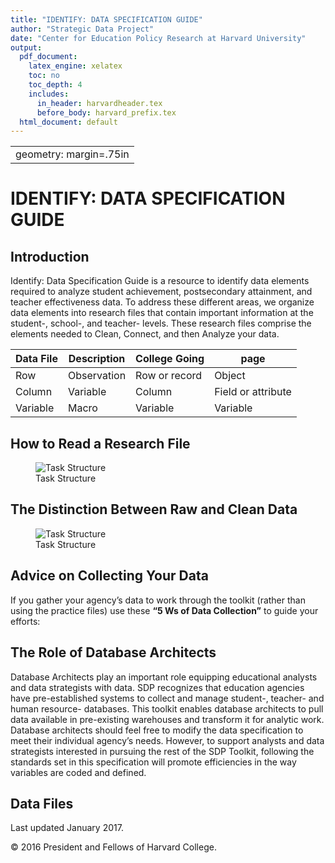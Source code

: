 ```yaml
---
title: "IDENTIFY: DATA SPECIFICATION GUIDE"
author: "Strategic Data Project"
date: "Center for Education Policy Research at Harvard University"
output:
  pdf_document:
    latex_engine: xelatex
    toc: no
    toc_depth: 4
    includes:
      in_header: harvardheader.tex
      before_body: harvard_prefix.tex
  html_document: default
---
```



---
geometry: margin=.75in
---

# IDENTIFY: DATA SPECIFICATION GUIDE

## Introduction

Identify: Data Specification Guide is a resource to identify data elements
required to analyze student achievement, postsecondary attainment, and teacher
effectiveness data. To address these different areas, we organize data elements
into research files that contain important information at the student-, school-,
and teacher- levels. These research files comprise the elements needed to Clean,
Connect, and then Analyze your data.


Data File     | Description     | College Going      | page
------------- | ------------ | -------------  | ------------
Row           | Observation  | Row or record  | Object
Column        | Variable     | Column         | Field or attribute
Variable      | Macro        | Variable       | Variable


## How to Read a Research File

![Task Structure](includes/img/research.jpg)

## The Distinction Between Raw and Clean Data

![Task Structure](includes/img/rawvclean.jpg)

\clearpage

## Advice on Collecting Your Data

If you gather your agency's data to work through the toolkit (rather than using 
the practice files) use these **"5 Ws of Data Collection"** to guide your efforts:


\begin{tabular}{p{.15\linewidth} p{.15\linewidth} p{.15\linewidth} 
p{.15\linewidth}  p{.15\linewidth} }
\textbf{WHY}  & \textbf{WHAT} & \textbf{WHEN} &
\textbf{WHERE} & \textbf{WHO} \\ 

am I collecting data? & data are needed to answer these questions? & 
(over what date range) do I need data for? & are the data stored? & 
owns the systems where the data live and is responsible for delivery of the data? 
\\ 

What research questions am I trying to answer? & & How reliable are historical 
data? &  & \\ 

\end{tabular}


## The Role of Database Architects

Database Architects play an important role equipping educational analysts and
data strategists with data. SDP recognizes that education agencies have
pre-established systems to collect and manage student-, teacher- and human
resource- databases. This toolkit enables database architects to pull data
available in pre-existing warehouses and transform it for analytic work. 
Database architects should feel free to modify the data specification to meet
their individual agency’s needs. However, to support analysts and data
strategists interested in pursuing the rest of the SDP Toolkit, following the
standards set in this specification will promote efficiencies in the way
variables are coded and defined.

## Data Files
\begin{landscape}
\Large Student\_Attributes
\vspace{-8mm}
\small
\singlespace
\begin{longtable}{| p{.1\paperheight} | p{.14\paperheight} | p{.32\paperheight} |
p{.07\paperheight} | p{.17\paperheight} | }
\caption*{Demographic, student, and graduation data for students} \\ \hline
\textbf{Variable Name}  & \textbf{Values or Data Type} & \textbf{Definition} &
\textbf{Importance} & \textbf{Notes} \\ \hline
sid  & numeric & Student identifier unique to each student. This identification 
number is typically assigned to students upon enrollment in your agency. State 
agencies may have different identification numbers than district agencies for 
the same student. & 5 Cannot be Missing & \\ \hline
male & 
\begin{itemize} \setlength\itemsep{-2pt}
\item[] 0 = female
\item[] 1 = male
\end{itemize} & Student gender & 4 Absolutely Necessary. & \\ \hline

race\_ethnicity & 
\begin{itemize} \setlength\itemsep{-2pt}
\item[] 1 = African American
\item[] 2 = Asian American
\item[] 3 = Hispanic
\item[] 4 = American Indian
\item[] 5 = White, not Hispanic
\item[] 6 = Other
\item[] 7 = Multiple
\end{itemize} & 
Student race and ethnicity. For systems where race and ethnicity are treated as a combined variable.
& 4 Absolutely Necessary & 

\footnotesize{Use either the race\_ethnicity combined variable, or separate ethnicity and 
race variables 

If the system allows the indication of multiple categories simultaneously 
(e.g., African American and white) report ``multiple''} \\ \hline

ethnicity & \begin{itemize} \setlength\itemsep{-2pt}
\item[] 0 = not Hispanic
\item[] 1 = Hispanic
\end{itemize} & Student ethnicity. For systems wehre race and ethnicity are treated 
as separate variables and Hispanic or Latino origin is asked as a separate question. 
& 4 Absolutely Necessary. & \footnotesize{Use either race\_ethnicity combined variable or 
separate ethnicity and race variables.} \\ \hline

birth\_date & \begin{itemize} \item[] date format \item[] yyyy-mm-dd 
\end{itemize}& Student birth date. & 2 Good to Have & 
\\ \hline
first\_9th\_school\_year\_reported & spring calendar year & 
The school year the student was a 9th grader for the first time. For this variable 
report what the system recorded for the 9th grade school year. Not all systems 
will record this information. & 1 Not Essential & \\ \hline
hs\_diploma & \begin{itemize} \setlength\itemsep{-2pt}
\item[] 0 = no high school diploma
\item[] 1 = has high school diploma
\end{itemize} & Indicator variable equal to 1 if the student received a high school 
diploma from the system & 4 Absolutely Necessary &  \\ \hline

hs\_diploma\_date & \begin{itemize} \setlength\itemsep{-2pt}
\item[] date format
\item[] (yyy-mm-dd)
\end{itemize} & The date on which the student received a high school diploma. 
If only a month and year, or only a school year, is known report the partial 
information. & 4 Absolutely Necessary & Can also be graduation date. \\ \hline
zip\_code & xxxxx or xxxxx-yyyy & The zip code of the student's home address. & 
1 Not Essential & \\ \hline


\end{longtable}
\end{landscape}
\normalsize

\begin{landscape}
\Large{Student School Year}
\vspace{-8mm}
\small
\singlespace
\begin{longtable}{| p{.1\paperheight} | p{.14\paperheight} | p{.32\paperheight} |
p{.07\paperheight} | p{.17\paperheight} | }
\caption*{Yearly classification and attendance data for students.} \\ \hline
\textbf{Variable Name}  & \textbf{Values or Data Type} & \textbf{Definition} &
\textbf{Importance} & \textbf{Notes} \\ \hline
sid  & numeric & Student identifier unique to each student. This identification 
number is typically assigned to students upon enrollment in your agency. State 
agencies may have different identification numbers than district agencies for 
the same student. & 5 Cannot be Missing & \\ \hline

school\_year & spring calendar year & Academic school year from fall to spring 
denoted here as the spring calendar year. & 5 Cannot be missing & \\ \hline

grade\_level & \begin{itemize} \item[] -9 = ungraded \item[] -1 = any pre-kindergarten
\item[] 0 = kindergarten \item[] 1-12 = grades 1-12 \item[] 13+ = additional grade 
levels \end{itemize} & Student grade level & 4 Absolutely Necessary & Additional grade levels 
may include vocational training, special education past year 12 \\ \hline

frpl & \begin{itemize} \item[] 0 = not participating \item[] 1 = reduced lunch
\item[] 2 = free lunch \item[] null = no status \end{itemize} & 
Status in the free and reduced price lunch program. & 4 Absolutely Necessary & \\ 
\hline

iep & \begin{itemize} \item[] 0 = no IEP \item[] 1 = has IEP \end{itemize} & 
Indicator for students who have an individualized education plan (IEP). & 
4 Absolutely Necessary & \\ \hline

iep\_classification & use local values & Local IEP or special education classification.
Generally these classifications folow the standard special education classification. & 
2 Good to Have & \\ \hline

ell & \begin{itemize} \item[] 0 = not ell \item[] 1 = ell \end{itemize} & 
Indicator for students who are classified as English Language Learners (ELL). 
Some SYstems refer to this category as Limited English Proficienty (LEP) or 
English as a Second Language (ESL). & 4 Absolutely Necessary & \\ \hline

ell\_classification & use local values & Local classification of level of English 
language learner status. & 2 Good to Have & \\ \hline

gifted & \begin{itemize} \item[] 0 = not enrolled in a gifted education program 
\item[] 1 = enrolled in a gifted education program \end{itemize} & Indicator variable for students 
enrolled in gifted and talented education programs & 2 Good to Have & \\ \hline

gifted\_classification & use local values & Local classification, if any, 
for gifted eligible students. & 1 Not Essential & \\ \hline

total\_days\_ enrolled & number of days & Total number of days over the school 
year a student was enrolled. & 2 Good to Have & Can be calculated by school 
days between enrollment\_date and withdrawal\_date in Student\_School\_Enrollment 
for all schools or total\_days\_present + total\_days\_absent \\ \hline

total\_days\_ present & number of days & Total number of days over the school year 
a student was present. Cannot exceed the number of days enrolled. & 2 Good to Have 
& Can sometimes be unreliable. \\ \hline

total\_days\_absent & number of days & Total number of days over the school year 
a student was marked absent. Cannot exceed the number of days enrolled. & 2 Good 
to Have  & Can sometimes be unreliable. \\ \hline

days\_suspended\_ out\_of\_school & number of days & Total number of days over 
the school year a student experienced out of school suspension & 2 Good to Have & 
\\ \hline

days\_suspended\_ in\_school & number of days & Total number of days over 
the school year a student experienced in school suspension & 2 Good to Have & 
\\ \hline

\end{longtable}
\end{landscape}
\normalsize

\begin{landscape}
\Large{Student School Enrollment}
\vspace{-8mm}
\small
\singlespace
\begin{longtable}{| p{.1\paperheight} | p{.14\paperheight} | p{.32\paperheight} |
p{.07\paperheight} | p{.17\paperheight} | }
\caption*{School enrollment/withdrawal data for students.} \\ \hline
\textbf{Variable Name}  & \textbf{Values or Data Type} & \textbf{Definition} &
\textbf{Importance} & \textbf{Notes} \\ \hline

sid  & numeric & Student identifier unique to each student. This identification 
number is typically assigned to students upon enrollment in your agency. State 
agencies may have different identification numbers than district agencies for 
the same student. & 5 Cannot be Missing & \\ \hline

school\_year & spring calendar year & Academic school year from fall to spring 
denoted here as the spring calendar year. & 5 Cannot be missing & \\ \hline

school\_code & use local values & The local numeric or alpha-numeric code for the 
school. & 4 Absolutely Necessary & \\ \hline

enrollment\_date &\begin{itemize} \setlength\itemsep{-2pt}
\item[] date format
\item[] (yyy-mm-dd)
\end{itemize}  & When the student enrolled at the school. 
In some systems an enrollment date is recorded when a student matriculates from 
a different school (e.g. moving from an elementary to a middle school within the 
system or moveing from one middle school to a different middle school). 

In other systems enrollment dates are recorded at the beginning of each school year 
(e.g. 8th graders are assigned an enrollment date at the beginning of the year even 
if they were enrolled at the same school the year before). Th elatter case is 
perferred. It is also what we observe in most agencies. & 4 Absolutely Necessary
& \\ \hline

withdrawal\_date & \begin{itemize} \setlength\itemsep{-2pt}
\item[] date format
\item[] (yyy-mm-dd)
\end{itemize}  & The date the student withdrew from 
the school. 

In some systems the withdrawal date is recorded when the student moves to a 
different school (e.g. moving from elementary to middle school within the system, 
or moving from one middle school to a different middle school). 

In other systems withdrawal dates are recorded at the end of each school year (e.g. 
8th graders are assigned a withdrawal date at the end of the school year even if 
they plan to attend the same school next year). 

The latter case is preferred. & 4 Absolutely Necessary & \\ \hline

enrollment\_code & use local values & The local numeric or alpha-numeric code 
describing enrolment reason into the school, if available. & 1 Not Essential & 
\\ \hline

enrollment\_code \_desc & text & Description of the enrollment\_code. & 1 Not 
Essential & \\ \hline

withdrawal\_code & use local values & The local numeric or alpha-numeric code that 
describes the withdrawal reason from the school. & 4 Absolutely Necessary & \\ \hline

withdrawal\_code \_desc & text & Description of the withdrawal\_code. & 
4 Absolutely Necessary & \\ \hline


days\_enrolled & number of days & Number of school days during the school year 
the student was enrolled at a given school. The systems's data sources 
may report this directly or you may calculate it based on enrollment dates. & 
2 Good to Have & Can be calculated by days\_present + days\_absent \\ \hline

days\_present & number of days & Number of school days during the school year 
the student was present at a given school. The systems's data sources 
may report this directly or you may calculate it based on enrollment dates. & 
2 Good to Have & \\ \hline

days\_absent & number of days & Number of school days during the school year 
the student was absent at a given school. The systems's data sources 
may report this directly or you may calculate it based on enrollment dates. & 
2 Good to Have & \\ \hline

\end{longtable}
\end{landscape}
\normalsize


\begin{landscape}
\Large{Student Class Enrollment}
\vspace{-8mm}
\small
\singlespace
\begin{longtable}{| p{.1\paperheight} | p{.14\paperheight} | p{.32\paperheight} |
p{.07\paperheight} | p{.17\paperheight} | }
\caption*{Class enrollment, grades, and credits earned data for students.} \\ \hline
\textbf{Variable Name}  & \textbf{Values or Data Type} & \textbf{Definition} &
\textbf{Importance} & \textbf{Notes} \\ \hline


sid  & numeric & Student identifier unique to each student. This identification 
number is typically assigned to students upon enrollment in your agency. State 
agencies may have different identification numbers than district agencies for 
the same student. & 5 Cannot be Missing & \\ \hline

cid & value from Class table, page (TODO) & Variable that links students to teachers 
by grouping students in the same room at the same time. One unique value should 
be assigned to each combination of variables: school\_year + school\_code + 
course\_code + section\_code + period\_bell + room\_number + tid & 
5 Cannot Be Missing & \\ \hline

class\_enrollment \_date & \begin{itemize} \setlength\itemsep{-2pt} 
\item[] date format
\item[] (yyy-mm-dd) \end{itemize} & The date the student enrolled in the class. 
In some cases an enrollment date may not be explicitly recorded in the system's 
data. Even if it is not recorded the enrollment date can often be derived. & 
2 Good to Have & Can be substituted with days enrolled in a course. \\ \hline

class\_withdrawal \_date & \begin{itemize} \setlength\itemsep{-2pt} 
\item[] date format
\item[] (yyy-mm-dd) \end{itemize} & The date the student withdrem from class. 
In some cases a withdrawal date may not be recorded in the system's 
data. Even if it is not explicitly recorded the enrollment date can often be 
derived. & 
2 Good to Have & Can be substituted with days enrolled in a course. \\ \hline

credits\_earned & use local values & The number of credits the student earned for 
the course. & 3 Necessary for Multiple Analyses & Can be calculated by using 
credits possible and credit attainment rules. \\ \hline

final\_grade\_mark & use local values & The final grade or mark the student 
recieved in the class. (``final'' means last, cumulative grade assigned). 
Grades can range from ``Alpha Plus'' (A+ through F), or a numeric scale (0.0 
- 4.0 or 0-100). & 4 Necessary for Multiple Analyses & \\ \hline

\end{longtable}
\end{landscape}
\normalsize

\begin{landscape}
\Large{Student Test Scores}
\vspace{-8mm}
\small
\singlespace
\begin{longtable}{| p{.1\paperheight} | p{.14\paperheight} | p{.32\paperheight} |
p{.07\paperheight} | p{.17\paperheight} | }
\caption*{Standardized test data for students (state standardized tests, advanced placement, ACT, SAT, etc). Every attempt at a test by a student should be recorded.} \\ \hline
\textbf{Variable Name}  & \textbf{Values or Data Type} & \textbf{Definition} &
\textbf{Importance} & \textbf{Notes} \\ \hline

sid  & numeric & Student identifier unique to each student. This identification 
number is typically assigned to students upon enrollment in your agency. State 
agencies may have different identification numbers than district agencies for 
the same student. & 5 Cannot be Missing & \\ \hline


test\_code & use local values & These values identify individual tests (usually 
expressed as a sequence of letters and numbers). For example, a state test such 
as ``MCAS 6th Grade Math in Massachusetts'' or college entrance exam such as 
``SAT Math''. & 4 Absolutely Necessary & Can be concatenation of component variables 
below (e.g. test\_type and test\_subject) \\ \hline

test\_date & \begin{itemize} \setlength\itemsep{-2pt} 
\item[] date format
\item[] (yyy-mm-dd) \end{itemize} & The exact date (or at a minimum school year) 
the test was completed. Note that students who retake tests or are retained may 
have multiple observations for a single test\_code. These should be differentiated 
by test\_date. & 4 Absolutely Necessary &  \\ \hline

test\_code \_desc & text & Description of test\_code. & 4 Absolutely Necessary 
& \\ \hline

test\_type & use local values & The category of test, e.g. MCAS (state test), 
SAT, ACT, or AP. & 4 Absolutely Necessary & \\ \hline

grade\_level & \begin{itemize} \item[] -9 = ungraded \item[] -1 = any pre-kindergarten
\item[] 0 = kindergarten \item[] 1-12 = grades 1-12 \item[] 13+ = additional grade 
levels \end{itemize} & Numeric grade level of the test. May be unavailable for the 
SAT, ACT, or AP tests. & 2 Good to Have & Can be pulled from Student\_School \_Year
if not available here. \\ \hline 

test\_subject & \begin{itemize} \item[] 1 = math \item[] 2 = English language
\item[] 3 = science \item[] 4 = social studies \item[] 5 = other \item[] 6 = 
writing \end{itemize} & Subject of test. & 4 Absolutely Necessary & Subjects 
other than those listed can be numbered from 7 onwards. \\ \hline

test\_version & & Test version for different standardized exams in the same agency 
(e.g. SAT9 vs. STAR) & 2 Good to Have &  \\ \hline

language\_version & \begin{itemize} \item[] E = English 
\item[] S = Spanish \end{itemize} & Language of test. & 2 Good to Have &  \\ \hline

raw\_score & numeric & Student's raw score if available. May be unavailable for 
SAT, ACT, or AP tests. & 4 Absolutely Necessary & Any test score should be 
acquired including available percentile ranks. \\ \hline

scaled\_score & numeric & Student's scaled score. & 4 Absolutely Necessary & 
Any test score should be acquired including available percentile ranks. \\ \hline

performance\_level & code & Student's performance level (e.g. not proficient, 
proficient, advanced). May be unavailable for SAT, ACT, or AP tests. & 
2 Good to Have & \\ \hline

standardized\_score & numeric & If the system or state provides a standardized score 
(i.e. mean zero, s.d. one) for state tests include it, and note any information 
on what distributions was used for standardization. If the system or state 
does not provide a standardized score for state tests, leave this blank. & 
1 Not Essential & Can be calculated using scaled\_score with test\_code, test\_date, 
and grade\_level \\ \hline

\end{longtable}
\end{landscape}
\normalsize

\begin{landscape}
\Large{Student NSC Enrollment}
\vspace{-8mm}
\small
\singlespace
\begin{longtable}{| p{.1\paperheight} | p{.14\paperheight} | p{.32\paperheight} |
p{.07\paperheight} | p{.17\paperheight} | }
\caption*{Standardized test data for students (state standardized tests, advanced placement, ACT, SAT, etc). Every attempt at a test by a student should be recorded.} \\ \hline
\textbf{Variable Name}  & \textbf{Values or Data Type} & \textbf{Definition} &
\textbf{Importance} & \textbf{Notes} \\ \hline

sid  & numeric & Student identifier unique to each student. This identification 
number is typically assigned to students upon enrollment in your agency. State 
agencies may have different identification numbers than district agencies for 
the same student. & 5 Cannot be Missing & \\ \hline

college\_code \_branch & use local values & OPE/FICE code of the college that the 
student attended. This is usually a six-digit college code followed by a hyphen 
and a two-digit branch code. & 2 Good to Have & \\ \hline

enrollment\_begin &  \begin{itemize} \setlength\itemsep{-2pt} 
\item[] date format
\item[] (yyy-mm-dd) \end{itemize} & Start of enrollment. & 4 Absolutely Necessary & 
\\ \hline

enrollment\_end &  \begin{itemize} \setlength\itemsep{-2pt} 
\item[] date format
\item[] (yyy-mm-dd) \end{itemize} & End of enrollment. & 4 Absolutely Necessary & 
\\ \hline

record\_found\_yn & 
\begin{itemize} \setlength\itemsep{-2pt} 
\item[] Y = yes
\item[] N = no \end{itemize} & Whether or not the NSC has college enrollment 
data for the student. & 4 Absolutely Necessar. & \\ \hline

high\_school\_code & use local values & Local code for the student's high school. & 
1 Not Essential &  \\ \hline

high\_school \_grad\_dt & 
\begin{itemize} \setlength\itemsep{-2pt} 
\item[] date format
\item[] (yyy-mm-dd) \end{itemize} & Student's high school graduation date; if 
graduated. & 1 Not Essential & \\ \hline

college\_name & text & The name of the college. & 2 Good to Have & \\ \hline

college\_state & two letter state abbreviation & The state where the college is 
located. & 2 Good to Have & \\ \hline

year4year & 
\begin{itemize} \setlength\itemsep{-2pt} 
\item[] 4 = 4-year
\item[] 2 = 2-year
\item[] L = Less than 2-year \end{itemize}  & Length of degree program. & 
4 Absolutely Necessary & ''L'' and ''2'' are typically grouped together. \\ \hline

public\_private & public / private & Type of college public or private. & 
2 Good to Have & \\ \hline

enrollment\_status & 
\begin{itemize} \setlength\itemsep{-2pt} 
\item[] A = leave of absence
\item[] D = deceased
\item[] F = full-time
\item[] H = half-time
\item[] L = less than half-time
\item[] W = withdrawn
\end{itemize} & Student's college enrollment status. & 3 Necessary for Multiple 
Analyses & \\ \hline

graduated & \begin{itemize} \setlength\itemsep{-2pt} 
\item[] Y = yes
\item[] N = no
\end{itemize} & Whether or not the student has graduated college. & 
2 Good to Have & \\ \hline

graduation\_date & \begin{itemize} \setlength\itemsep{-2pt} 
\item[] date format
\item[] (yyy-mm-dd) \end{itemize} & Student's college graduation date. & 
2 Good to Have & \\ \hline

college\_sequence & 1, 2, 3, ... & Sequence that student progresses through college. & 
1 Not Essential & \\ \hline

degree\_title & use local values & Degree title. & 1 Not Essential & \\ \hline
major & use local values & Student's major. & 1 Not Essential & \\ \hline

\end{longtable}
\end{landscape}
\normalsize

\begin{landscape}
\Large{School}
\vspace{-8mm}
\small
\singlespace
\begin{longtable}{| p{.1\paperheight} | p{.14\paperheight} | p{.32\paperheight} |
p{.07\paperheight} | p{.17\paperheight} | }
\caption*{Yearly location and classification information for schools.} \\ \hline
\textbf{Variable Name}  & \textbf{Values or Data Type} & \textbf{Definition} &
\textbf{Importance} & \textbf{Notes} \\ \hline

school\_code & use local codes & The local numeric or alpha-numeric code for 
the school. & 4 Absolutely Necessary & \\ \hline

school\_year & spring calendar year & Academic school year from fall to spring 
denoted here as the spring calendar year. & 4 Absolutely Necessary & \\ \hline

school\_name & text & Name of school. & 4 Absolutely Necessary & \\ \hline 

pid & use local values & Principal identifier unique to each school. This 
identification number is typically assigned to a Principal upon entrance to agency. 
State agencies may have different identification numbers than district agencies 
for the same Principal. & 1 Not Essential & \\ \hline

campus\_code & use local values & Identifies the campus where the school is 
located, if co-located with other school. For example, when smaller 
schools-within-schools are established at a large traditional high school. & 
1 Not Essential & \\ \hline

local[district or cluster or etc] & use local values & One or more variables. 
The administrative sub-unit[s] to which the school is assigned. & 1 Not Essential & 
\\ \hline

grade\_span & \begin{itemize} \setlength\itemsep{-2pt} 
\item[] K-5
\item[] K-8
\item[] 6-8
\item[] 9-12
\item[] [or as appropriate]
\end{itemize} & The span of grade levels served by the school. Note this variable 
should reflect the intended grade span, not the actual grades observed. & 
1 Not Essential & A school with mostly K-5 students and a handful of 6th graders 
should not be recorded as K-6. \\ \hline

elementary & \begin{itemize} \setlength\itemsep{-2pt} 
\item[] 0 = not elementary school
\item[] 1 = elementary school 
\end{itemize} & Indicator variable identifying schools that serve grades K-5. & 
2 Good to Have & \\ \hline

middle & \begin{itemize} \setlength\itemsep{-2pt} 
\item[] 0 = not middle school
\item[] 1 = middle school 
\end{itemize} & Indicator variable identifying schools that serve grades 6-8. & 
2 Good to Have & \\ \hline

high & \begin{itemize} \setlength\itemsep{-2pt} 
\item[] 0 = not high school
\item[] 1 = high school 
\end{itemize} & Indicator variable identifying schools that serve grades 9-12. & 
2 Good to Have & \\ \hline

charter & \begin{itemize} \setlength\itemsep{-2pt} 
\item[] 0 = not charter school
\item[] 1 = charter school 
\end{itemize} & Indicator variable identifying schools which are charter schools. & 
4 Absolutely Necessary & \\ \hline

alternative & \begin{itemize} \setlength\itemsep{-2pt} 
\item[] 0 = not alternative school
\item[] 1 = alternative school 
\end{itemize} & Indicator variable identifying schools which are alternative 
schools. & 4 Absolutely Necessary & \\ \hline

sped & \begin{itemize} \setlength\itemsep{-2pt} 
\item[] 0 = not sped
\item[] 1 = sped
\end{itemize} & Indicator variable identifying schools which are special education  
schools (i.e. schools for the blind). & 4 Absolutely Necessary & \\ \hline

frpl & use local codes & Percent of students in a school with a status of free or 
reduced price lunch, calculated by the agency. & 2 Good to Have & 
May be used to group schools by poverty status. \\ \hline

\end{longtable}
\end{landscape}
\normalsize


\begin{landscape}
\Large{Class}
\vspace{-8mm}
\small
\singlespace
\begin{longtable}{| p{.1\paperheight} | p{.14\paperheight} | p{.32\paperheight} |
p{.07\paperheight} | p{.17\paperheight} | }
\caption*{Class level scheduling data.} \\ \hline
\textbf{Variable Name}  & \textbf{Values or Data Type} & \textbf{Definition} &
\textbf{Importance} & \textbf{Notes} \\ \hline

cid & numeric or string & Variable that links students to teachers 
by grouping students in the same room at the same time. One unique value should 
be assigned to each combination of variables: school\_year + school\_code + 
course\_code + section\_code + period\_bell + room\_number + tid & 
5 Cannot Be Missing & Constructed by the analyst to link students to teachers. 
\\ \hline

school\_year & spring calendar year & Academic school year from fall to spring, 
denoted here as the spring calendar year. & 5 Cannot Be Missing & \\ \hline

school\_code & use local values & The local numeric or alpha-numeric code for 
the school. & 4 Absolutely Necessary & \\ \hline

course\_code & use local values & The local numeric or alpha-numeric code for 
the course. A definition of how to interpret the variable or variables is 
important to capture in the codebook when the description of the code's 
sub-elements is not sufficient. & 4 Absolutely Necessary & \\ \hline

course\_code \_desc & text & Description of the course\_code. For example, 
"Pre-Algebra" or "English 7". & 4 Absolutely Necessary & \\ \hline

section\_code & use local values & The local numeric or alpha-numeric code that 
identifies individual sections. & 4 Absolutely Necessary & \\ \hline

period\_bell & use local values & The local numeric or alpha-numeric code for 
the period when the class meets. & 2 Good to Have & \\ \hline

room\_number & use local values & The local numeric or alpha-numeric code for the 
classroom where class meets. & 2 Good to Have & \\ \hline

tid & numeric & Unique teacher or student identifier. State agencies may have 
different identification numbers than district agencies for the same staff/teacher. & 
4 Absolutely Necessary & Staff includes teachers and other agency employees. \\ 
\hline

semester\_term \_year & \begin{itemize} \setlength\itemsep{-2pt} 
\item[] 100 = year long course
\item[] 010 = first semester course
\item[] 020 = second semster course
\item[] 001 = first term course
\item[] 002 = second term course
\item[] 004 = fourth term course
\end{itemize} & The duration of the class and when the class occurred during the 
school year. (i.e. year, semester, or term). & 2 Good To Have & \\ \hline

graduation \_requirement & \begin{itemize} \setlength\itemsep{-2pt} 
\item[] 0 = not required for high school graduation
\item[] 1 = required for high school graduation
\end{itemize} & Indicator variable for all high school level courses required 
for graduation. & 3 Necessary for Multiple Analyses & \\ \hline

credits\_possible & use local values & Credits possible from the course. & 
1 Not Essential & \\ \hline

instructional\_level & \begin{itemize} \setlength\itemsep{-2pt} 
\item[] 1 = remedial
\item[] 2 = standard
\item[] 3 = honors/advanced
\end{itemize} & Instructional level of the course. & 2 Good to Have & Sometimes 
embedded in course code or course title. \\ \hline

subject & \begin{itemize} \item[] 1 = math \item[] 2 = English language
\item[] 3 = science \item[] 4 = social studies \item[] 5 = other 
\end{itemize} & General subject matter of the course. & 3 Necessary for Multiple 
Analyses & Sometimes embedded in course code or course title. \\ \hline

\end{longtable}
\end{landscape}


\begin{landscape}
\Large{Staff Attributes}
\vspace{-8mm}
\small
\singlespace
\begin{longtable}{| p{.1\paperheight} | p{.14\paperheight} | p{.32\paperheight} |
p{.07\paperheight} | p{.17\paperheight} | }
\caption*{Time invariant demographic and recruitment data related to staff.} \\ \hline
\textbf{Variable Name}  & \textbf{Values or Data Type} & \textbf{Definition} &
\textbf{Importance} & \textbf{Notes} \\ \hline

tid & numeric & Unique teacher or student identifier. State agencies may have 
different identification numbers than district agencies for the same staff/teacher. & 
4 Absolutely Necessary & Staff includes teachers and other agency employees. \\ 
\hline

male & \begin{itemize} \setlength\itemsep{-2pt} 
\item[] 0 = female
\item[] 1 = male
\end{itemize} & Staff gender. & 2 Good to Have & \\ \hline


race\_ethnicity & 
\begin{itemize} \setlength\itemsep{-2pt}
\item[] 1 = African American
\item[] 2 = Asian American
\item[] 3 = Hispanic
\item[] 4 = American Indian
\item[] 5 = White, not Hispanic
\item[] 6 = Other
\item[] 7 = Multiple
\end{itemize} & 
Student race and ethnicity. For systems where race and ethnicity are treated 
as a combined variable. & 4 Absolutely Necessary & 

Use either the race\_ethnicity combined variable, or separate ethnicity and 
race variables 

If the system allows the indication of multiple categories simultaneously 
(e.g., African American and white) report ``multiple'' \\ \hline

race & \begin{itemize} \setlength\itemsep{-2pt}
\item[] 1 = African American
\item[] 2 = Asian American
\item[] 4 = American Indian
\item[] 5 = White
\item[] 6 = Other
\item[] 7 = Multiple
\end{itemize} & For systems where race and ethnicity are treated as a separate variable. If 
the system allows for multiple categories (e.g. African-American and white) 
report "multiple".
& 4 Absolutely Necessary & 

Use either the race\_ethnicity combined variable, or separate ethnicity and 
race variables 

If the system allows the indication of multiple categories simultaneously 
(e.g., African American and white) report ``multiple'' \\ \hline

ethnicity & \begin{itemize} \setlength\itemsep{-2pt}
\item[] 0 = not Hispanic
\item[] 1 = Hispanic
\end{itemize} & Student ethnicity. For systems wehre race and ethnicity are treated 
as separate variables and Hispanic or Latino origin is asked as a separate question. 
& 4 Absolutely Necessary. & Use either race\_ethnicity combined variable or 
separate ethnicity and race variables \\ \hline

birth\_date & \begin{itemize} \item[] date format \item[] yyyy-mm-dd 
\end{itemize}& Staff birth date. & 1 Not Essential & 
\\ \hline

zip\_code & xxxxx or xxxxx-yyyy & The zip code of the staff member's home address. 
& 1 Not Essential & \\ \hline

offer\_date\_first & \begin{itemize} \item[] date format \item[] yyyy-mm-dd 
\end{itemize}& The date the staff member was offered a job. & 2 Good to Have & 
\\ \hline

offer\_date\ \_most\_recent & \begin{itemize} \item[] date format \item[] yyyy-mm-dd 
\end{itemize}& If the staff member left and was re-hired, the most recent date 
they were offered a job to work in the system. & 2 Good to Have & 
\\ \hline

hire\_date\_first & \begin{itemize} \item[] date format \item[] yyyy-mm-dd 
\end{itemize}& The date the staff member was hired to work. & 2 Good to Have & 
\\ \hline

hire\_date \_most\_recent & \begin{itemize} \item[] date format \item[] yyyy-mm-dd 
\end{itemize}& If the staff member left and was re-hired the most recent date 
they were hired to work in the system. & 2 Good to Have & \\ \hline

termination\_date \_first &  \begin{itemize} \item[] date format \item[] yyyy-mm-dd 
\end{itemize}& The first date staff members terminated employment. & 
1 Not Essential & \\ \hline

termination\_date \_most\_recent & \begin{itemize} \item[] date format \item[]
yyyy-mm-dd \end{itemize} & If the staff member left, was re-hired, and then left 
again, the most recent date they left the system. & 1 Not Essential & \\ \hline

certification\_path & use local values & The teacher's certification pathway. 
For example, "university/college", "alternative", or "uncertified". & 
2 Good to Have & Where data exists, TFA or NYC Teaching Fellows can be included. 
\\ \hline

\end{longtable}
\end{landscape}
\normalsize

\begin{landscape}
\Large{Staff School Year}
\vspace{-8mm}
\small
\singlespace
\begin{longtable}{| p{.1\paperheight} | p{.14\paperheight} | p{.32\paperheight} |
p{.07\paperheight} | p{.17\paperheight} | }
\caption*{Yearly pay, experience, school placement, and job codes for staff.} \\ \hline
\textbf{Variable Name}  & \textbf{Values or Data Type} & \textbf{Definition} &
\textbf{Importance} & \textbf{Notes} \\ \hline


tid & numeric & Unique teacher or student identifier. State agencies may have 
different identification numbers than district agencies for the same staff/teacher. & 
5 Cannot Be Missing & Staff includes teachers and other agency employees. \\ 
\hline

school\_year & spring calendar year & Academic school year from fall to spring, 
denoted here as the spring calendar year. & 5 Cannot Be Missing & \\ \hline

salary\_group\_code & use local values & 
Seaparate variables that describe different components of salary. For example: 
salary\_group\_degree, salary\_group\_experience, salary\_group\_nbct etc. 
Identifies the teacher's base slaary, and genearally includes a component 
for experience, degrees earned, and other considerations (e.g. NBTS certification). 
A definition of how to interpret the variable or variables is particularly 
important to caputre in the codebook. & Only necessary if we do not know teaching 
experience and advanced degree. & \\ \hline

additional\_pay & amount & The amount of salary above the base salary (captured in 
salary\_group\_code) which the staff member received. & 1 Not Essential & \\ \hline

teaching\_ experience & 0 or positive integer & Identifies the total teaching 
experience of the staff member in years. (0 denotes a new teacher). & 
4 Absolutely Necessary & Can be backed out from salary. Note: we only need to 
differentiate between the first 1-5 years. It is okay (but not ideal) to 
group more experienced teachers together. \\ \hline

district\_experience & 0 or positive integer & Identifies teaching experience of the 
staff member as an employee of the district. & 2 Good to Have & \\ \hline

school\_code1 & use local values & The local code for the primary school in which a 
staff member is employed. & 4 Absolutely Necessary & Can be determined from course file
\\ \hline

job\_code1 & use local values & The local code for the job or position held 
in the primary school. & 2 Good to Have & \\ \hline

school\_code2 & use local values & The local code for the secondary school, if 
more than 1. & 1 Not Essential & \\ \hline

job\_code2 & use local values & The local code for the job or position held 
in the secdonary school. & 2 Good to Have & \\ \hline

school\_code\# & use local values & The local code for the \#th school, if more 
than two. & 4 Absolutely Necessary & Can be determined from course file
\\ \hline

job\_code\# & use local values & The local code for the job or position held 
in the \#th school. & 2 Good to Have & \\ \hline

\end{longtable}
\end{landscape}
\normalsize


\begin{landscape}
\Large{Staff Degrees}
\vspace{-8mm}
\small
\singlespace
\begin{longtable}{| p{.1\paperheight} | p{.14\paperheight} | p{.32\paperheight} |
p{.07\paperheight} | p{.17\paperheight} | }
\caption*{Educational achievement for staff. Each degree a staff member has received should be recorded.} \\ \hline
\textbf{Variable Name}  & \textbf{Values or Data Type} & \textbf{Definition} &
\textbf{Importance} & \textbf{Notes} \\ \hline

tid & numeric & Unique teacher or student identifier. State agencies may have 
different identification numbers than district agencies for the same staff/teacher. & 
5 Cannot Be Missing & Staff includes teachers and other agency employees. \\ 
\hline

degree\_year & \begin{itemize} \item[] 1 = less than four year degree
\item[] 2 = four year degree \item[] 3 = master's degree \item[] 4 = doctoral degree
\end{itemize} & The type of degree received by the staff member. & 
3 Necessary for Multiple Analyses & Can be backed out from salary grade. \\ \hline

degree\_institution \_code & use local codes & Local code for the degree granting 
institution. & 2 Good to Have & \\ \hline

degree\_date &  \begin{itemize} \item[] date format \item[] yyyy-mm-dd 
\end{itemize} & The date (or at minimum year) on which the degree was granted. & 
1 Not Essential & \\ \hline

degree\_opeid & OPEIDs & OPEID for the degree granting institution. Identification 
number used by the U.S. Department of Education's Office of Postsecondary Education 
(OPE) to identify schools. & 2 Good to Have & Can be obtained from a sample 
match if degree\_institution name is known. \\ \hline

degree\_major & use local codes & Description of the dgree major or subject. & 
2 Good to Have & \\ \hline

\end{longtable}
\end{landscape}

\begin{landscape}
\Large{Staff Certifications}
\vspace{-8mm}
\small
\singlespace
\begin{longtable}{| p{.1\paperheight} | p{.14\paperheight} | p{.32\paperheight} |
p{.07\paperheight} | p{.17\paperheight} | }
\caption*{Teaching certifications received by staff.} \\ \hline
\textbf{Variable Name}  & \textbf{Values or Data Type} & \textbf{Definition} &
\textbf{Importance} & \textbf{Notes} \\ \hline

tid & numeric & Unique teacher or student identifier. State agencies may have 
different identification numbers than district agencies for the same staff/teacher. & 
5 Cannot Be Missing & Staff includes teachers and other agency employees. \\ 
\hline

certification\_code & use local codes & One or more variables (e.g. grade level 
may be separate from subject, area). Local code for the type or class of 
certification or license. & 2 Good to Have & \\ \hline

certification\_ effective\_date & \begin{itemize} \item[] 
date format \item[] yyyy-mm-dd\end{itemize} & The date the certification took 
effect. & 2 Good to Have & School year can also be used. \\ \hline

certification\_code\_ desc & text & Descriptive text for certification\_code & 
2 Good to Have & \\ \hline

certification\_ expire\_date & \begin{itemize} \item[] date format \item[] yyyy-mm-dd 
\end{itemize} & The date when certification expired or expires. & 2 Good to Have 
& School year can also be used. \\ \hline

special\_education & \begin{itemize} \item[] 0 = not special education certified 
\item[] 1 = special education certified \end{itemize} & An indicator variable 
for staff with Special Education certification. & 1 Not Essential & \\ \hline

english\_language\_ learners & \begin{itemize} \item[] 0 = not English language 
learners certified  \item[] 1 = English language learners certified \end{itemize} 
& An indicator variable for staff with English language learners certification. 
& 1 Not Essential & \\ \hline

nbct & \begin{itemize} \item[] 0 = not National Board certified
\item[] 1 = National Board certified \end{itemize} & An indicator variable 
for staff that are National Board certified. & 2 Good to Have & \\ \hline

\end{longtable}
\end{landscape}

\vfill
Last updated January 2017.

© 2016 President and Fellows of Harvard College. 
